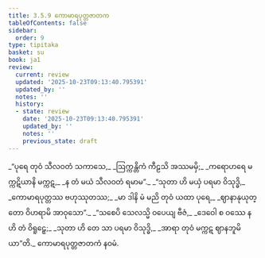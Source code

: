 ```yaml
---
title: 3.5.9 ကောမာရပုတ္တဇာတက
tableOfContents: false
sidebar:
  order: 9
type: tipitaka
basket: su
book: ja1
review:
  current: review
  updated: '2025-10-23T09:13:40.795391'
  updated_by: ''
  notes: ''
  history:
  - state: review
    date: '2025-10-23T09:13:40.795391'
    updated_by: ''
    notes: ''
    previous_state: draft
---
```



<ReviewStatus review={frontmatter.review} showDetails={true} />

<HypothesisAnnotation frontmatter={frontmatter} />

<DynamicBreadcrumb />

<Division number="145" book="ja1" e="ch" v="22" p="91">

<Paragraph number="870" type="verses" book="ja1">
_“ပုရေ တုဝံ သီလဝတံ သကာသေ,_  
_ဩက္ကန္တိကံ ကီဠသိ အဿမမှိ;_  
_ကရောဟရေ မက္ကဋိယာနိ မက္ကဋ,_  
_န တံ မယံ သီလဝတံ ရမာမ”._  

</Paragraph>

</Division>
<Division number="146" book="ja1" e="ch" v="22" p="91">

<Paragraph number="871" type="verses" book="ja1">
_“သုတာ ဟိ မယှံ ပရမာ ဝိသုဒ္ဓိ,_  
_ကောမာရပုတ္တဿ ဗဟုဿုတဿ;_  
_မာ ဒါနိ မံ မညိ တုဝံ ယထာ ပုရေ,_  
_ဈာနာနုယုတ္တော ဝိဟရာမိ အာဝုသော”._  

</Paragraph>

</Division>
<Division number="147" book="ja1" e="ch" v="22" p="91">

<Paragraph number="872" type="verses" book="ja1">
_“သစေပိ သေလသ္မိ ဝပေယျ ဗီဇံ,_  
_ဒေဝေါ စ ဝဿေ န ဟိ တံ ဝိရူဠှေ;_  
_သုတာ ဟိ တေ သာ ပရမာ ဝိသုဒ္ဓိ,_  
_အာရာ တုဝံ မက္ကဋ ဈာနဘူမိယာ”တိ._  


</Paragraph>
</Division>

<Paragraph number="873" type="center" book="ja1">
ကောမာရပုတ္တဇာတကံ နဝမံ.
</Paragraph>